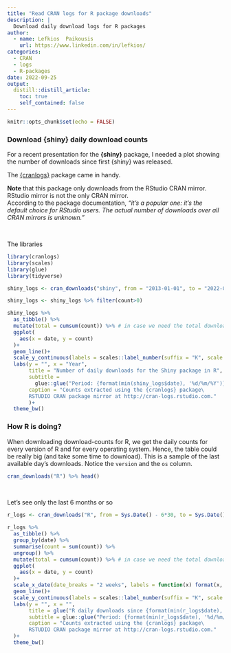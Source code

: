 ```yaml
---
title: "Read CRAN logs for R package downloads"
description: |
  Download daily download logs for R packages
author:
  - name: Lefkios  Paikousis
    url: https://www.linkedin.com/in/lefkios/
categories: 
  - CRAN
  - logs
  - R-packages
date: 2022-09-25
output:
  distill::distill_article:
    toc: true
    self_contained: false
---
```


```r
knitr::opts_chunk$set(echo = FALSE)
```


### Download {shiny} daily download counts

For a recent presentation for the __{shiny}__ package, I needed a plot showing the number of downloads since first {shiny} was released.    


The [{cranlogs}](https://github.com/r-hub/cranlogs) package came in handy. 

__Note__ that this package only downloads from the RStudio CRAN mirror. RStudio mirror is not the only CRAN mirror.     
According to the package documentation, _"it’s a popular one: it’s the default choice for RStudio users. The actual number of downloads over all CRAN mirrors is unknown."_    


<br>


The libraries


```r
library(cranlogs)
library(scales)
library(glue)
library(tidyverse)
```


```r
shiny_logs <- cran_downloads("shiny", from = "2013-01-01", to = "2022-09-19")

shiny_logs <- shiny_logs %>% filter(count>0) 

shiny_logs %>%
  as_tibble() %>% 
  mutate(total = cumsum(count)) %>% # in case we need the total downloads up a point
  ggplot(
    aes(x = date, y = count)
  )+
  geom_line()+
  scale_y_continuous(labels = scales::label_number(suffix = "K", scale = 1e-3))+
  labs(y = "", x = "Year", 
       title = "Number of daily downloads for the Shiny package in R",
       subtitle = 
         glue::glue("Period: {format(min(shiny_logs$date), '%d/%m/%Y')} - {format(max(shiny_logs$date),'%d/%m/%Y')}"),
       caption = "Counts extracted using the {cranlogs} package\
       RSTUDIO CRAN package mirror at http://cran-logs.rstudio.com."
       )+
  theme_bw()

```


### How R is doing?


When downloading download-counts for R, we get the daily counts for every version of R and for every operating system. Hence, the table could be really big (and take some time to download). 
This is a sample of the last available day's downloads. Notice the `version` and the `os` column.  


```r
cran_downloads("R") %>% head()

```


<br>


Let's see only the last 6 months or so 

```r
r_logs <- cran_downloads("R", from = Sys.Date() - 6*30, to = Sys.Date())

r_logs %>% 
  as_tibble() %>% 
  group_by(date) %>% 
  summarise(count = sum(count)) %>% 
  ungroup() %>% 
  mutate(total = cumsum(count)) %>% # in case we need the total downloads up a point
  ggplot(
    aes(x = date, y = count)
  )+
  scale_x_date(date_breaks = "2 weeks", labels = function(x) format(x, "%d/%m"))+
  geom_line()+
  scale_y_continuous(labels = scales::label_number(suffix = "K", scale = 1e-3))+
  labs(y = "", x = "", 
       title = glue("R daily downloads since {format(min(r_logs$date), '%d/%m/%Y')}"),
       subtitle = glue::glue("Period: {format(min(r_logs$date), '%d/%m/%Y')} - {format(max(r_logs$date), '%d/%m/%Y')}"),
       caption = "Counts extracted using the {cranlogs} package\
       RSTUDIO CRAN package mirror at http://cran-logs.rstudio.com."
  )+
  theme_bw()
  

```


